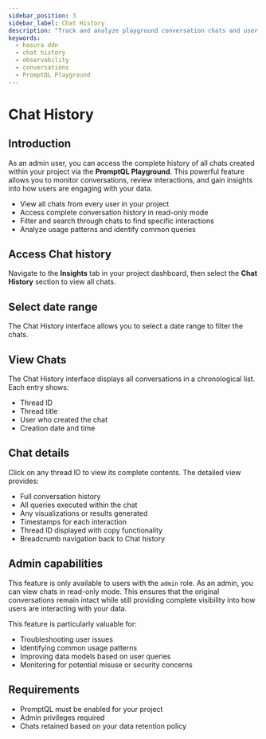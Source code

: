 ```yaml
---
sidebar_position: 3
sidebar_label: Chat History
description: "Track and analyze playground conversation chats and user interactions"
keywords:
  - hasura ddn
  - chat history
  - observability
  - conversations
  - PromptQL Playground
---
```



# Chat History

## Introduction

As an admin user, you can access the complete history of all chats created within your project via the **PromptQL
Playground**. This powerful feature allows you to monitor conversations, review interactions, and gain insights into how
users are engaging with your data.

- View all chats from every user in your project
- Access complete conversation history in read-only mode
- Filter and search through chats to find specific interactions
- Analyze usage patterns and identify common queries

## Access Chat history

Navigate to the **Insights** tab in your project dashboard, then select the **Chat History** section to view all chats.

<Thumbnail src="/img/observability/thread-history-1.png" alt="Chat History Location" />

## Select date range

The Chat History interface allows you to select a date range to filter the chats.

<Thumbnail src="/img/observability/thread-history-2.png" alt="Chat History List" />

## View Chats

The Chat History interface displays all conversations in a chronological list. Each entry shows:

- Thread ID
- Thread title
- User who created the chat
- Creation date and time

<Thumbnail src="/img/observability/thread-history-3.png" alt="Chat History List" />

## Chat details

Click on any thread ID to view its complete contents. The detailed view provides:

- Full conversation history
- All queries executed within the chat
- Any visualizations or results generated
- Timestamps for each interaction
- Thread ID displayed with copy functionality
- Breadcrumb navigation back to Chat history

<Thumbnail src="/img/observability/thread-history-4.png" alt="Chat History Detail View" />

## Admin capabilities

This feature is only available to users with the `admin` role. As an admin, you can view chats in read-only mode. This
ensures that the original conversations remain intact while still providing complete visibility into how users are
interacting with your data.

This feature is particularly valuable for:

- Troubleshooting user issues
- Identifying common usage patterns
- Improving data models based on user queries
- Monitoring for potential misuse or security concerns

## Requirements

- PromptQL must be enabled for your project
- Admin privileges required
- Chats retained based on your data retention policy

